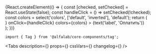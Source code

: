 



<Meta
    title='Компоненты/Tag'
    component={Tag}
/>

<!-- Canvas -->

<Story name='Tag'>
    {React.createElement(() => {
        const [checked, setChecked] = React.useState(false);
        const handleClick = () => setChecked(!checked);
        const colors = select('colors', ['default', 'inverted'], 'default');
        return (
            <div style={{
                backgroundColor: colors === 'inverted' ? 'var(--color-light-bg-primary-inverted)' : 'transparent',
                padding: '8px',
                position: 'absolute',
                top: 0,
                left: 0,
                right: 0,
                bottom: 0,
            }}>
                <Tag
                    size={select('size', SIZES, 'm')}
                    disabled={boolean('disabled', false)}
                    checked={checked || boolean('checked', false)}
                    rightAddons={boolean('rightAddons', false) && <CopyMIcon />}
                    onClick={handleClick}
                    colors={colors}
                >
                    {text('label', 'Оплатить')}
                </Tag>
            </div>
        );
    })}
</Story>

<!-- Docs -->

<ComponentHeader
    name='Tag'
    version={version}
    package='@alfalab/core-components/tag'
    stage={3}
    design='https://www.figma.com/file/hqSP3L6qu8UcL3sf18Su1M/Web-Components?node-id=214%3A1873'
/>

```tsx
import { Tag } from '@alfalab/core-components/tag';
```

<Tabs
    description={<Description />}
    props={<Props of={Tag} />}
    cssVars={<CssVars css={styles} />}
    changelog={<Changelog />}
/>

